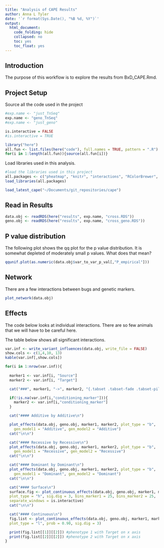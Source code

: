 ```yaml
---
title: "Analysis of CAPE Results"
author: Anna L Tyler
date: '`r format(Sys.Date(), "%B %d, %Y")`'
output: 
  html_document:
    code_folding: hide
    collapsed: no
    toc: yes
    toc_float: yes
---
```



## Introduction

The purpose of this workflow is to explore the results from BxD_CAPE.Rmd.


## Project Setup

Source all the code used in the project

```r
#exp.name <- "just_TnSeq"
exp.name <- "geno_TnSeq"
#exp.name <- "just_geno"
```

```r
is.interactive = FALSE
#is.interactive = TRUE

library("here")
all.fun <- list.files(here("code"), full.names = TRUE, pattern = ".R")
for(i in 1:length(all.fun)){source(all.fun[i])}
```

Load libraries used in this analysis.

```r
#load the libraries used in this project
all.packages <- c("pheatmap", "knitr", "interactions", "RColorBrewer", "plotly")
load_libraries(all.packages)

load_latest_cape("~/Documents/git_repositories/cape")
```

## Read in Results

```r
data.obj <- readRDS(here("results", exp.name, "cross.RDS"))
geno.obj <- readRDS(here("results", exp.name, "cross_geno.RDS"))
```

## P value distribution

The following plot shows the qq plot for the p value distribution.
It is somewhat depleted of moderately small p values. What does that mean?

```r
qqunif.plot(as.numeric(data.obj$var_to_var_p_val[,"P_empirical"]))
```

## Network
There are a few interactions between bugs and genetic markers.

```r
plot_network(data.obj)
```

## Effects {.tabset .tabset-fade .tabset-pills}

The code below looks at individual interactions. There are so few 
animals that we will have to be careful here. 

The table below shows all significant interactions.


```r
var.inf <- write_variant_influences(data.obj, write_file = FALSE)
show.cols <- c(1,4,10, 13)
kable(var.inf[,show.cols])
```


```r
for(i in 1:nrow(var.inf)){
  
  marker1 <- var.inf[i, "Source"]
  marker2 <- var.inf[i, "Target"]

  cat("###", marker1, "->", marker2, "{.tabset .tabset-fade .tabset-pills}\n")

  if(!is.na(var.inf[i,"conditioning_marker"])){
    marker2 <- var.inf[i,"conditioning_marker"]
  }

  cat("#### Additive by Additive\n")

  plot_effects(data.obj, geno.obj, marker1, marker2, plot_type = "b", 
    gen_model1 = "Additive", gen_model2 = "Additive")
  cat("\n\n")

  cat("#### Recessive by Recessive\n")
  plot_effects(data.obj, geno.obj, marker1, marker2, plot_type = "b", 
    gen_model1 = "Recessive", gen_model2 = "Recessive")
  cat("\n\n")

  cat("#### Dominant by Dominant\n")
  plot_effects(data.obj, geno.obj, marker1, marker2, plot_type = "b", 
    gen_model1 = "Dominant", gen_model2 = "Dominant")
  cat("\n\n")

  cat("#### Surface\n")
  surface.fig <- plot_continuous_effects(data.obj, geno.obj, marker1, marker2, 
  plot_type = "h", sig.dig = 3, bins_marker1 = 25, bins_marker2 = 25, 
  separate_windows = is.interactive)
  cat("\n\n")

  cat("#### Continuous\n")
  fig.list <- plot_continuous_effects(data.obj, geno.obj, marker1, marker2, 
  plot_type = "l", prob = 0.90, sig.dig = 3)

  print(fig.list[[1]][[2]]) #phenotype 1 with Target on x axis
  print(fig.list[[2]][[2]]) #phenotype 2 with Target on x axis
}


```

